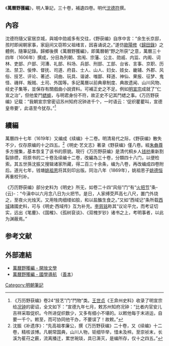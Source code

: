 《'''萬曆野獲編'''》，明人筆記，三十卷，補遺四卷。明代[[沈德符|沈德符]]撰。

==內容==
沈德符隨父宦居京城，與城中勋戚多有交往，《野获编》自序中言：“余生长京邸，孩时即闻朝家事，家庭间又窃聆父祖绪言，因喜诵说之。”遂仿[[歐陽修|歐陽修]]《[[歸田錄|歸田錄]]》之體例，隨筆記錄。歸鄉後撰《萬曆野獲編》，即萬曆朝“野之所获”之意，萬曆三十四年（1606年）撰成，分目為列朝、宫闱、宗藩、公主、勋戚、内监、内阁、词林、吏部、户部、河漕、礼部、科场、兵部、刑部、工部、台省、言事、京职、历法、禁卫、佞倖、督抚、司道、府县、士人、山人、妇女、妓女、畿辅、外郡、风俗、技艺、评论、著述、词曲、玩具、谐谑、嗤鄙、释道、神仙、果报、征梦、鬼怪、禨祥、叛贼、土司、外国等。多記萬曆以前典章制度、典故遗闻、山川风物、经史子集等，並保存有關戲曲小說資料。可補正史之不足。例如[[明宣宗|明宣宗]]成就了“仁宣之治”，但他爱鬥[[蟋蟀|蟋蟀]]，与明君身份不符，故正史不记其鬥蟋之事。《万历野获编》记载：“我朝宣宗曾密诏苏州知府况钟进千个，一时语云：‘促织瞿瞿叫，宣德皇帝要’，此语至今犹存。”<ref>《万历野获编》卷24“技艺”门“鬥物”类。[[王世贞|王世贞]]《王弇州史料》收录了明宣宗给[[况钟|况钟]]的密诏，全文如下：“宣德九年七月，敕苏州知府况钟：“比者内官安儿吉祥采取促织。今所进促织数少，又多有细小不堪的。以敕他每于末进运，自要一千个。敕至，而可协同他干办，不要误了！故敕。”</ref>

==續編==
萬曆四十七年（1619年）又编成《续编》十二卷。明清易代之际，《野获编》散失不少，仅存原编的十之四五。<ref>沈振《补遗序》：“先高祖孝廉公，撰《万历野获编》二十卷，又《续编》十二卷，精核该博。凡朝常国典，山川人物，钜细毕举，惜未及梓。至崇祯末，长溪为萑苻之薮，流离播迁，累世琬琰，具已澌灭，是编所存，仅十之四五。”</ref>《明史·艺文志》著录《野获编》僅八卷。經[[朱彝尊|朱彝尊]]多方搜集，基本恢复了该书的原貌。現行《万历野获编》是清代桐乡人[[钱枋|钱枋]]重新割裂排缵，将原书的二十卷及续编十二卷，改編為三十卷，分類四十八门，以便检索。其五世孫沈振又搜辑诸家所藏，得二百三十余条，编为八卷，再改编成四卷附后。道光七年，钱塘[[姚祖恩|姚祖恩]]将其刻印出版。同治八年（1869年），姚祖恩子[[姚德恒|姚德恒]]再重校刊补。

《万历野获编》部分史料为《明史》所无，如卷二十四“风俗”门“有“[[火把节|火把节]]”条-{云}-：“今滇中以六月念八日为火把节。是日，人家缚茭芦高七八尺，置门外烧之，至夜火光烛天。又用牲肉细缕如脍，和以盐醢生食之。”又如“西域记”条所载[[西域|西域]]諸國史料，可与《明史·西域传》互为补充。[[李慈铭|李慈铭]]称其“议论平允，而考证切实，远出《笔麈》、《国榷》、《孤树裒谈》、《双槐岁钞》诸书之上，考明事者，以此为渊蔽焉。”

== 参考文献 ==
{{Reflist}}

== 外部連結 ==
{{Wikisource|萬曆野獲編}}
*[https://web.archive.org/web/20101127213456/http://open-lit.com/bookindex.php?gbid=346 萬曆野獲編 - 開放文學]
*[http://www.guoxue123.com/biji/ming/wlyhb/index.htm 萬曆野獲編 - 國學導航] {{Wayback|url=http://www.guoxue123.com/biji/ming/wlyhb/index.htm |date=20190502094409 }}（[[善本|善本]]）

[[Category:明朝筆記|Category:明朝筆記]]